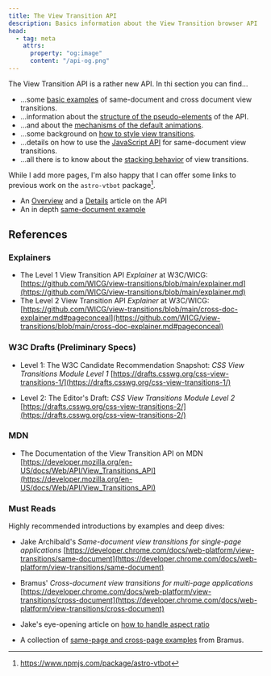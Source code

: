 ```yaml
---
title: The View Transition API
description: Basics information about the View Transition browser API
head:
  - tag: meta
    attrs:
      property: "og:image"
      content: "/api-og.png"
---
```


The View Transition API is a rather new API. In thi section you can find&hellip;

* &hellip;some [basic examples](/basics/examples/) of same-document and cross document view transitions.
* &hellip;information about the [structure of the pseudo-elements](/basics/pseudos/) of the API.
* &hellip;and about the [mechanisms of the default animations](/basics/default-animations/).
* &hellip;some background on [how to style view transitions](/basics/styling/).
* &hellip;details on how to use the [JavaScript API](/basics/javascript/) for same-document view transitions.
* &hellip;all there is to know about the [stacking behavior](/basics/hide-and-seek/) of view transitions.

While I add more pages, I'm also happy that I can offer some links to previous work on the `astro-vtbot` package[^1].

* An [Overview](https://events-3bg.pages.dev/jotter/api/) and a [Details](https://events-3bg.pages.dev/jotter/api/details/) article on the API
* An in depth [same-document example](https://events-3bg.pages.dev/jotter/api/example/)

[^1]: https://www.npmjs.com/package/astro-vtbot

## References


### Explainers
* The Level 1 View Transition API *Explainer* at W3C/WICG: [https://github.com/WICG/view-transitions/blob/main/explainer.md](https://github.com/WICG/view-transitions/blob/main/explainer.md)
* The Level 2 View Transition API *Explainer* at W3C/WICG: [https://github.com/WICG/view-transitions/blob/main/cross-doc-explainer.md#pageconceal](https://github.com/WICG/view-transitions/blob/main/cross-doc-explainer.md#pageconceal)


### W3C Drafts (Preliminary Specs)
* Level 1: The W3C Candidate Recommendation Snapshot: *CSS View Transitions Module Level 1* [https://drafts.csswg.org/css-view-transitions-1/](https://drafts.csswg.org/css-view-transitions-1/)

* Level 2: The Editor's Draft: *CSS View Transitions Module Level 2* [https://drafts.csswg.org/css-view-transitions-2/](https://drafts.csswg.org/css-view-transitions-2/)

### MDN
* The Documentation of the View Transition API on MDN [https://developer.mozilla.org/en-US/docs/Web/API/View_Transitions_API](https://developer.mozilla.org/en-US/docs/Web/API/View_Transitions_API)

### Must Reads

Highly recommended introductions by examples and deep dives:

* Jake Archibald's *Same-document view transitions for single-page applications* [https://developer.chrome.com/docs/web-platform/view-transitions/same-document](https://developer.chrome.com/docs/web-platform/view-transitions/same-document)

* Bramus' *Cross-document view transitions for multi-page applications* [https://developer.chrome.com/docs/web-platform/view-transitions/cross-document](https://developer.chrome.com/docs/web-platform/view-transitions/cross-document)

* Jake's eye-opening article on [how to handle aspect ratio](https://jakearchibald.com/2024/view-transitions-handling-aspect-ratio-changes/)

* A collection of [same-page and cross-page examples](https://view-transitions.chrome.dev/) from Bramus.